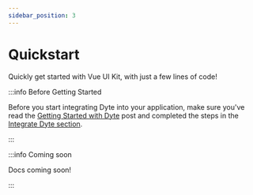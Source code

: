 ```yaml
---
sidebar_position: 3
---
```


# Quickstart

Quickly get started with Vue UI Kit, with just a few lines of code!

:::info Before Getting Started

Before you start integrating Dyte into your application, make sure you've read
the [Getting Started with Dyte](/getting-started) post and completed the steps
in the [Integrate Dyte section](/getting-started#integrate-dyte).

:::

:::info Coming soon

Docs coming soon!

:::

